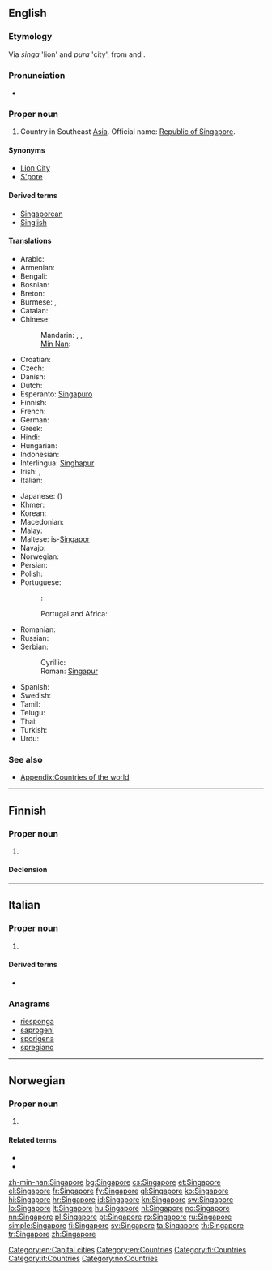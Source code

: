 ==English==
{{wikipedia}}

===Etymology===
Via  {{etyl|ms}} ''singa'' 'lion' and ''pura'' 'city', from {{etyl|sa}} {{term|sc=Deva|सिंह|tr=siṃhá||lion|lang=sa}} and {{term|sc=Deva|पुर|tr=pura||city|lang=sa}}.

===Pronunciation===
* {{audio|En-us-Singapore.ogg|Audio (US)}}

===Proper noun===
{{en-proper noun}}

# Country in Southeast [[Asia]]. Official name: [[Republic of Singapore]].

====Synonyms====
* [[Lion City]] {{qualifier|informal}}
* [[S'pore]] {{qualifier|abbreviation}}

====Derived terms====
* [[Singaporean]]
* [[Singlish]]

====Translations====
{{trans-top|Republic of Singapore}}
* Arabic: {{t-|ar|سنغافورة|f|tr=singhafuura}}
* Armenian: {{t-|hy|Սինգապուր|tr=Singapur}}
* Bengali: {{t-|bn|সিঙ্গাপুর}}
* Bosnian: {{t-|bs|Singapur|m}}
* Breton: {{t-|br|Singapour|xs=Breton}}
* Burmese: {{t|my|စင်ကာပူ|sc=Mymr}}, {{t|my|စင်္ကာပူ|sc=Mymr}}
* Catalan: {{t+|ca|Singapur}}
* Chinese:
*: Mandarin: {{t|zh|新加坡|tr=Xīnjiāpō|sc=Hani}}, {{t|zh|星加坡|tr=Xīngjiāpō|sc=Hani}}, {{qualifier|nickname}} {{t|zh|星洲|tr=Xīngzhōu|sc=Hani}}
*: [[Min Nan]]: {{tø|nan|新加坡|tr=Sin-ka-pho|sc=Hans}}
* Croatian: {{t+|hr|Singapur|m}}
* Czech: {{t-|cs|Singapur|m}}
* Danish: {{t-|da|Singapore}}
* Dutch: {{t+|nl|Singapore}}
* Esperanto: [[Singapuro]]
* Finnish: {{t+|fi|Singapore}}
* French: {{t+|fr|Singapour|m}}
* German: {{t+|de|Singapur}}
* Greek: {{t+|el|Σιγκαπούρη|f|tr=Singapoúri}}
* Hindi: {{t|hi|सिंगापुर|tr=siṅgāpur|sc=Deva}}
* Hungarian: {{t+|hu|Szingapúr}}
* Indonesian: {{t-|id|Singapura|xs=Indonesian}}
* Interlingua: [[Singhapur]]
* Irish: {{t|ga|Singeapór|m}}, {{t|ga|Poblacht Shingeapór|f}}
* Italian: {{t-|it|Singapore|f}}
{{trans-mid}}
* Japanese: {{t|ja|シンガポール|tr=Shingapōru|sc=Jpan}} ({{t|ja|新嘉坡|sc=Jpan}})
* Khmer: {{t|km|សិង្ហបុរី|tr=sing hak bo rei|sc=Khmr}}
* Korean: {{t|ko|싱가포르|tr=Singgaporeu|sc=Kore}}
* Macedonian: {{t+|mk|Сингапур|m|tr=Síngapur}}
* Malay: {{t-|ms|Singapura|xs=Malay}}
* Maltese: is-[[Singapor]]
* Navajo: {{tø|nv|Sį́ʼgaboo}}
* Norwegian: {{t+|no|Singapore}}
* Persian: {{t|fa|سنگاپور|tr=Singâpur|sc=fa-Arab}}
* Polish: {{t+|pl|Singapur}}
* Portuguese:
*: {{qualifier|Brazil}}: {{t|pt|Cingapura|f}}
*: Portugal and Africa: {{t+|pt|Singapura|f}}
* Romanian: {{t+|ro|Singapore}}
* Russian: {{t+|ru|Сингапур|m|tr=Singapúr}}
* Serbian:
*: Cyrillic: {{t-|sr|Сингапур|m|sc=Cyrl}}
*: Roman: [[Singapur#Serbian|Singapur]] {{m}}
* Spanish: {{t+|es|Singapur|m}}
* Swedish: {{t+|sv|Singapore}}
* Tamil: {{t|ta|சிங்கப்பூர்|tr=singgappūr|sc=Taml}}
* Telugu: {{t+|te|సింగపూర్}}
* Thai: {{t|th|สิงคโปร์|tr=sĭngkábpoh}}
* Turkish: {{t|tr|Singapur}}
* Urdu: {{t|ur|سنگاپور|tr=siṅgāpur|sc=ur-Arab}}
{{trans-bottom}}

===See also===
* [[Appendix:Countries of the world]]

[[Category:en:Capital cities]]
[[Category:en:Countries]]

----

==Finnish==
{{wikipedia|lang=fi}}

===Proper noun===
{{fi-proper noun}}

# {{l|en|Singapore}}

====Declension====
{{fi-decl-nalle|Singapor|nopl=1}}

[[Category:fi:Countries]]

----

==Italian==
{{wikipedia|lang=it}}

===Proper noun===
{{it-proper noun|g=m}}

# {{l|en|Singapore}}

====Derived terms====
* {{l|it|singaporiano}}

===Anagrams===
* [[riesponga#Italian|riesponga]]
* [[saprogeni#Italian|saprogeni]]
* [[sporigena#Italian|sporigena]]
* [[spregiano#Italian|spregiano]]

[[Category:it:Countries]]

----

==Norwegian==

===Proper noun===
{{no-proper noun}}

# {{l|en|Singapore}}

====Related terms====
* {{l|no|singaporer}}
* {{l|no|singaporsk}}

[[Category:no:Countries]]

[[zh-min-nan:Singapore]]
[[bg:Singapore]]
[[cs:Singapore]]
[[et:Singapore]]
[[el:Singapore]]
[[fr:Singapore]]
[[fy:Singapore]]
[[gl:Singapore]]
[[ko:Singapore]]
[[hi:Singapore]]
[[hr:Singapore]]
[[id:Singapore]]
[[kn:Singapore]]
[[sw:Singapore]]
[[lo:Singapore]]
[[lt:Singapore]]
[[hu:Singapore]]
[[nl:Singapore]]
[[no:Singapore]]
[[nn:Singapore]]
[[pl:Singapore]]
[[pt:Singapore]]
[[ro:Singapore]]
[[ru:Singapore]]
[[simple:Singapore]]
[[fi:Singapore]]
[[sv:Singapore]]
[[ta:Singapore]]
[[th:Singapore]]
[[tr:Singapore]]
[[zh:Singapore]]